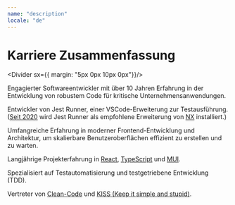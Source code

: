 ```yaml
---
name: "description"
locale: "de"
---
```



# Karriere Zusammenfassung

<Divider sx={{ margin: "5px 0px 10px 0px"}}/>

Engagierter Softwareentwickler mit über 10 Jahren Erfahrung in der Entwicklung von robustem Code für kritische Unternehmensanwendungen.

Entwickler von <Link href="#openSource" underline="none">Jest Runner</Link>, einer VSCode-Erweiterung zur Testausführung. ([Seit 2020](https://github.com/nrwl/nx/issues/3868) wird Jest Runner als empfohlene Erweiterung von [NX](https://nx.dev/) installiert.)

Umfangreiche Erfahrung in moderner Frontend-Entwicklung und Architektur, um skalierbare Benutzeroberflächen effizient zu erstellen und zu warten.

Langjährige Projekterfahrung in [React](https://react.dev/), [TypeScript](https://www.typescriptlang.org/) und [MUI](https://mui.com/).

Spezialisiert auf Testautomatisierung und testgetriebene Entwicklung (TDD).

Vertreter von [Clean-Code](https://gist.github.com/wojteklu/73c6914cc446146b8b533c0988cf8d29) und [KISS (Keep it simple and stupid)](https://wiki.archlinux.de/title/KISS-Prinzip).